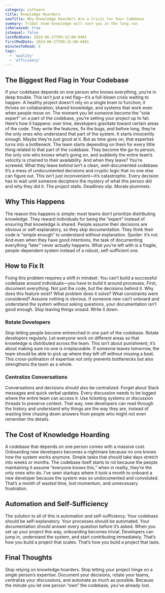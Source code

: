 ```yaml
---
category: software
title: Knowledge Hoarders
seoTitle: Why Knowledge Hoarders Are a Crisis for Your Codebase
summary: Tribal team knowledge will cost you in the long run
isReleased: true
isSequel: false
lastModDate: 2024-06-27T09:15:00-0401
firstModDate: 2024-06-27T09:15:00-0401
minutesToRead: 6
tags:
  - 'quality'
  - 'efficiency'
---
```


<H2>The Biggest Red Flag in Your Codebase</H2>

<C>
If your codebase depends on one person who knows everything, you’re in deep trouble. This isn’t just a red flag—it’s a full-blown crisis waiting to happen. A healthy project doesn’t rely on a single brain to function; it thrives on collaboration, shared knowledge, and systems that work even when people move on. The moment you let someone become the “sole expert” on a part of the codebase, you’re setting your project up to fail.
</C>

<C>
Here’s how it happens: over time, developers gravitate toward certain areas of the code. They write the features, fix the bugs, and before long, they’re the only ones who understand that part of the system. It starts innocently enough. Maybe they’re just good at it. But as time goes on, that expertise turns into a bottleneck. The team starts depending on them for every little thing related to that part of the codebase. They become the go-to person, the only one who knows what’s going on, and suddenly the entire team’s velocity is chained to their availability.
</C>

<C>
And when they leave? You’re screwed. What they leave behind isn’t a clean, well-documented codebase. It’s a mess of undocumented decisions and cryptic logic that no one else can figure out. This isn’t just inconvenient—it’s catastrophic. Every decision has to wait until someone deciphers the mystery of what this person did and why they did it. The project stalls. Deadlines slip. Morale plummets.
</C>

<H2>Why This Happens</H2>

<C>
The reason this happens is simple: most teams don’t prioritize distributing knowledge. They reward individuals for being the “expert” instead of ensuring that knowledge is shared. People assume their decisions are obvious or self-explanatory, so they skip documentation. They think their code is “simple enough” to understand without explanation. Spoiler: it’s not. And even when they have good intentions, the task of documenting everything “later” never actually happens. What you’re left with is a fragile, people-dependent system instead of a robust, self-sufficient one.
</C>

<H2>How to Fix It</H2>

<C>
Fixing this problem requires a shift in mindset. You can’t build a successful codebase around individuals—you have to build it around processes. First, document everything. Not just the code, but the decisions behind it. Why does this feature exist? What problem does it solve? What constraints were considered? Assume nothing is obvious. If someone new can’t onboard and understand the system without asking questions, your documentation isn’t good enough. Stop leaving things unsaid. Write it down.
</C>

<H3>Rotate Developers</H3>

<C>
Stop letting people become entrenched in one part of the codebase. Rotate developers regularly. Let everyone work on different areas so that knowledge is distributed across the team. This isn’t about punishment; it’s about making sure no one is irreplaceable. If someone leaves tomorrow, the team should be able to pick up where they left off without missing a beat. This cross-pollination of expertise not only prevents bottlenecks but also strengthens the team as a whole.
</C>

<H3>Centralize Conversations</H3>

<C>
Conversations and decisions should also be centralized. Forget about Slack messages and quick verbal updates. Every discussion needs to be logged where the entire team can access it. Use ticketing systems or discussion threads to preserve context. That way, new developers can read through the history and understand why things are the way they are, instead of wasting time chasing down answers from people who might not even remember the details.
</C>

<H2>The Cost of Knowledge Hoarding</H2>

<C>
A codebase that depends on one person comes with a massive cost. Onboarding new developers becomes a nightmare because no one knows how the system works anymore. Simple tasks that should take days stretch into weeks or months. The codebase itself starts to rot because the people maintaining it assume “everyone knows this,” when in reality, they’re the only ones who do. I’ve seen startups where it took a month to onboard a new developer because the system was so undocumented and convoluted. That’s a month of wasted time, lost momentum, and unnecessary frustration.
</C>

<H2>Automation and Self-Sufficiency</H2>

<C>
The solution to all of this is automation and self-sufficiency. Your codebase should be self-explanatory. Your processes should be automated. Your documentation should answer every question before it’s asked. When you set up your project this way, onboarding becomes trivial. Developers can jump in, understand the system, and start contributing immediately. That’s how you build a project that scales. That’s how you build a project that lasts.
</C>

<H2>Final Thoughts</H2>

<C>
Stop relying on knowledge hoarders. Stop letting your project hinge on a single person’s expertise. Document your decisions, rotate your teams, centralize your discussions, and automate as much as possible. Because the minute you let one person “own” the codebase, you’ve already lost.
</C>